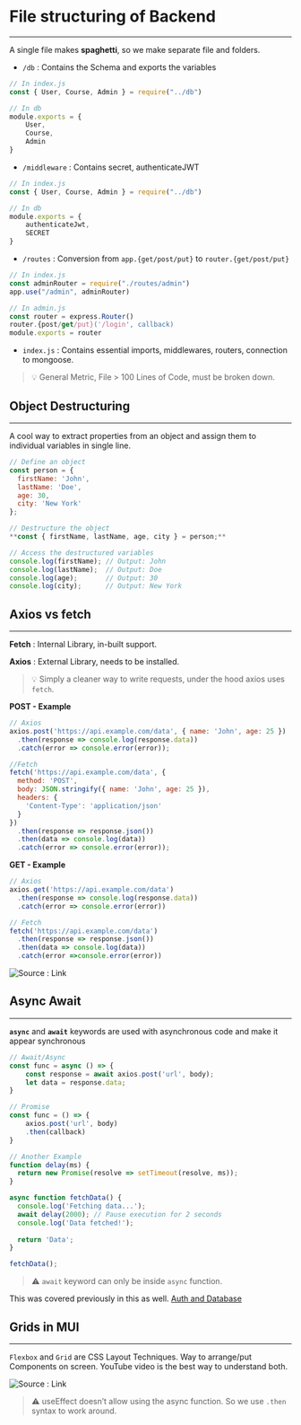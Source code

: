 
# File structuring of Backend


---


A single file makes **spaghetti**, so we make separate file and folders.

- `/db` :  Contains the Schema and exports the variables

```javascript
// In index.js
const { User, Course, Admin } = require("../db")

// In db
module.exports = {
	User,
	Course,
	Admin
}
```

- `/middleware` : Contains secret, authenticateJWT

```javascript
// In index.js
const { User, Course, Admin } = require("../db")

// In db
module.exports = {
	authenticateJwt,
	SECRET
}
```

- `/routes` : Conversion from `app.{get/post/put}` to `router.{get/post/put}`

```javascript
// In index.js
const adminRouter = require("./routes/admin")
app.use("/admin", adminRouter)

// In admin.js
const router = express.Router()
router.{post/get/put}('/login', callback)
module.exports = router
```

- `index.js` : Contains essential imports, middlewares, routers, connection to mongoose.

> 💡 General Metric, File > 100 Lines of Code, must be broken down.


## Object Destructuring


---


A cool way to extract properties from an object and assign them to individual variables in single line.


```javascript
// Define an object
const person = {
  firstName: 'John',
  lastName: 'Doe',
  age: 30,
  city: 'New York'
};

// Destructure the object
**const { firstName, lastName, age, city } = person;**

// Access the destructured variables
console.log(firstName); // Output: John
console.log(lastName);  // Output: Doe
console.log(age);       // Output: 30
console.log(city);      // Output: New York
```


## Axios vs fetch 


---


**Fetch** : Internal Library, in-built support.


**Axios** : External Library, needs to be installed.


> 💡 Simply a cleaner way to write requests, under the hood axios uses `fetch`.


**POST - Example**


```javascript
// Axios
axios.post('https://api.example.com/data', { name: 'John', age: 25 })
  .then(response => console.log(response.data))
  .catch(error => console.error(error));

//Fetch
fetch('https://api.example.com/data', {
  method: 'POST',
  body: JSON.stringify({ name: 'John', age: 25 }),
  headers: {
    'Content-Type': 'application/json'
  }
})
  .then(response => response.json())
  .then(data => console.log(data))
  .catch(error => console.error(error));
```


**GET - Example**


```javascript
// Axios
axios.get('https://api.example.com/data')
  .then(response => console.log(response.data))
  .catch(error => console.error(error))

// Fetch
fetch('https://api.example.com/data')
  .then(response => response.json())
  .then(data => console.log(data))
  .catch(error =>console.error(error))
```


![Source : Link](https://prod-files-secure.s3.us-west-2.amazonaws.com/dd624914-6876-4b58-9694-424f7aa5e22a/30ed6201-f465-47aa-85b5-6e1d9930516d/Untitled.png?X-Amz-Algorithm=AWS4-HMAC-SHA256&X-Amz-Content-Sha256=UNSIGNED-PAYLOAD&X-Amz-Credential=AKIAT73L2G45HZZMZUHI%2F20240206%2Fus-west-2%2Fs3%2Faws4_request&X-Amz-Date=20240206T002346Z&X-Amz-Expires=3600&X-Amz-Signature=fe1dfcfba201171c6c72da4349eca3d0fa8c7e3dfd4d540a002715d2fe624338&X-Amz-SignedHeaders=host&x-id=GetObject)


## Async Await


---


 **`async`** and **`await`** keywords are used with asynchronous code and make it appear synchronous


```javascript
// Await/Async
const func = async () => {
	const response = await axios.post('url', body);
	let data = response.data;
}

// Promise
const func = () => {
	axios.post('url', body)
	.then(callback)
}
```


```javascript
// Another Example
function delay(ms) {
  return new Promise(resolve => setTimeout(resolve, ms));
}

async function fetchData() {
  console.log('Fetching data...');
  await delay(2000); // Pause execution for 2 seconds
  console.log('Data fetched!');
  
  return 'Data';
}

fetchData();
```


> ⚠️ `await` keyword can only be inside `async` function.


This was covered previously in this as well. [Auth and Database](https://www.notion.so/6a19033486e543ca83a9c992fe81542f) 


## Grids in MUI


---


`Flexbox` and `Grid` are CSS Layout Techniques. Way to arrange/put Components on screen. YouTube video is the best way to understand both.


![Source : Link](https://prod-files-secure.s3.us-west-2.amazonaws.com/dd624914-6876-4b58-9694-424f7aa5e22a/e7e2197b-ec91-4fe3-b240-8c26a25d9f19/Untitled.png?X-Amz-Algorithm=AWS4-HMAC-SHA256&X-Amz-Content-Sha256=UNSIGNED-PAYLOAD&X-Amz-Credential=AKIAT73L2G45HZZMZUHI%2F20240206%2Fus-west-2%2Fs3%2Faws4_request&X-Amz-Date=20240206T002346Z&X-Amz-Expires=3600&X-Amz-Signature=4a228af0b12bacacfff04167687dc16daf0c1d19a72c27a53b74e64367f942e8&X-Amz-SignedHeaders=host&x-id=GetObject)


> ⚠️ useEffect doesn’t allow using the async function. So we use `.then` syntax to work around.

